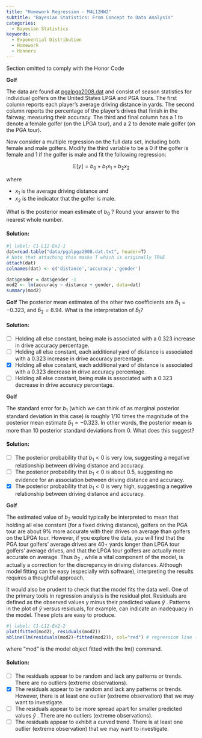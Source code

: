 ```yaml
---
title: "Homework Regression - M4L12HW2"
subtitle: "Bayesian Statistics: From Concept to Data Analysis"
categories:
  - Bayesian Statistics
keywords:
  - Exponential Distribution
  - Homework
  - Honnors
---
```


::::: {.content-visible unless-profile="HC"}

::: {.callout-caution}
Section omitted to comply with the Honor Code
:::

:::::

::::: {.content-hidden unless-profile="HC"} 

::: {#exr-hregression-golf-1}
[**Golf**]{.column-margin}

The data are found at [pgalpga2008.dat](http://www.stat.ufl.edu/~winner/data/pgalpga2008.dat) and consist of season statistics for individual golfers on the United States LPGA and PGA tours. The first column reports each player's average driving distance in yards. The second column reports the percentage of the player's drives that finish in the fairway, measuring their accuracy. The third and final column has a 1 to denote a female golfer (on the LPGA tour), and a 2 to denote male golfer (on the PGA tour).

Now consider a multiple regression on the full data set, including both female and male golfers. Modify the third variable to be a 0 if the golfer is female and 1 if the golfer is male and fit the following regression:

$$
\mathbb{E}[y] = b_0 + b_1x_1 + b_2x_2
$$

where

-   $x_1$ is the average driving distance and
-   $x_2$ is the indicator that the golfer is male.

What is the posterior mean estimate of $b_0$ ? Round your answer to the nearest whole number.
:::

::: {.solution .callout-tip collapse="true"}
#### Solution:

```r
#| label: C1-L12-Ex2-1
dat=read.table("data/pgalpga2008.dat.txt", header=T)
# Note that attaching this masks T which is originally TRUE
attach(dat)
colnames(dat) <- c('distance','accuracy','gender')

dat$gender = dat$gender -1
mod2 <- lm(accuracy ~ distance + gender, data=dat)
summary(mod2)
```
:::

::: {#exr-hregression-golf-2}
[**Golf**]{.column-margin} The posterior mean estimates of the other two coefficients are $\hat{b}_1=−0.323$, and $\hat{b}_2=8.94$. What is the interpretation of $\hat{b}_1$?
:::

::: {.solution .callout-tip collapse="true"}
#### Solution:

-   [ ] Holding all else constant, being male is associated with a 0.323 increase in drive accuracy percentage.
-   [ ] Holding all else constant, each additional yard of distance is associated with a 0.323 increase in drive accuracy percentage.
-   [x] Holding all else constant, each additional yard of distance is associated with a 0.323 decrease in drive accuracy percentage.
-   [ ] Holding all else constant, being male is associated with a 0.323 decrease in drive accuracy percentage.
:::

::: {#exr-hregression-golf-3}
[**Golf**]{.column-margin}

The standard error for $b_1$ (which we can think of as marginal posterior standard deviation in this case) is roughly 1/10 times the magnitude of the posterior mean estimate $\hat{b}_1=−0.323$. In other words, the posterior mean is more than 10 posterior standard deviations from 0. What does this suggest?
:::

::: {.solution .callout-tip collapse="true"}
#### Solution:

-   [ ] The posterior probability that $b_1<0$ is very low, suggesting a negative relationship between driving distance and accuracy.
-   [ ] The posterior probability that $b_1<0$ is about 0.5, suggesting no evidence for an association between driving distance and accuracy.
-   [x] The posterior probability that $b_1<0$ is very high, suggesting a negative relationship between driving distance and accuracy.
:::

::: {#exr-hregression-golf-4}
[**Golf**]{.column-margin}

The estimated value of $b_2$ would typically be interpreted to mean that holding all else constant (for a fixed driving distance), golfers on the PGA tour are about 9% more accurate with their drives on average than golfers on the LPGA tour. However, if you explore the data, you will find that the PGA tour golfers' average drives are 40+ yards longer than LPGA tour golfers' average drives, and that the LPGA tour golfers are actually more accurate on average. Thus $b_2$ , while a vital component of the model, is actually a correction for the discrepancy in driving distances. Although model fitting can be easy (especially with software), interpreting the results requires a thoughtful approach.

It would also be prudent to check that the model fits the data well. One of the primary tools in regression analysis is the residual plot. Residuals are defined as the observed values y minus their predicted values  $\hat{y}$ . Patterns in the plot of  $\hat{y}$ versus residuals, for example, can indicate an inadequacy in the model. These plots are easy to produce.

```r
#| label: C1-L12-Ex2-2
plot(fitted(mod2), residuals(mod2))
abline(lm(residuals(mod2)~fitted(mod2)), col="red") # regression line (y~x)
```

where "mod" is the model object fitted with the lm() command.
:::

::: {.solution .callout-tip collapse="true"}
#### Solution:

-   [ ] The residuals appear to be random and lack any patterns or trends. There are no outliers (extreme observations).
-   [X] The residuals appear to be random and lack any patterns or trends. However, there is at least one outlier (extreme observation) that we may want to investigate.
-   [ ] The residuals appear to be more spread apart for smaller predicted values $\hat{y}$ . There are no outliers (extreme observations).
-   [ ] The residuals appear to exhibit a curved trend. There is at least one outlier (extreme observation) that we may want to investigate.

:::

:::::